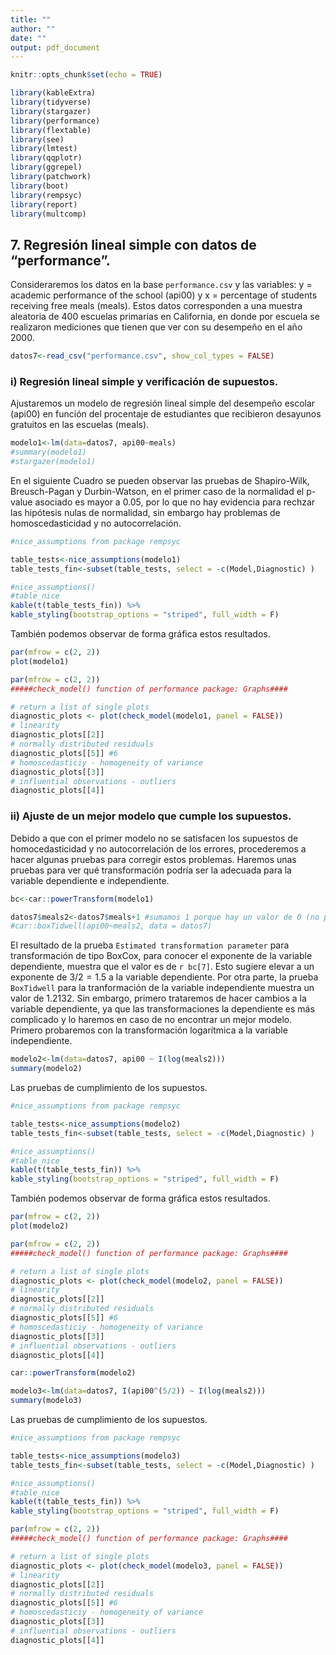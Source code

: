 ```yaml
---
title: ""
author: ""
date: ""
output: pdf_document
---
```


```r
knitr::opts_chunk$set(echo = TRUE)
```


```r
library(kableExtra)
library(tidyverse)
library(stargazer)
library(performance)
library(flextable)
library(see)
library(lmtest)
library(qqplotr)
library(ggrepel)
library(patchwork)
library(boot)
library(rempsyc)
library(report)
library(multcomp)
```


## 7. Regresión lineal simple con datos de "performance".


Consideraremos los datos en la base ``performance.csv`` y las variables: y = academic performance of the school (api00) y x = percentage of students receiving free meals (meals). Estos datos corresponden a una muestra aleatoria de 400 escuelas primarias en California, en donde por escuela se realizaron mediciones que tienen que ver con su desempeño en el año 2000. 

```r
datos7<-read_csv("performance.csv", show_col_types = FALSE)
```


### i) Regresión lineal simple y verificación de supuestos.

Ajustaremos un modelo de regresión lineal simple del desempeño escolar (api00) en función del procentaje de estudiantes que recibieron desayunos gratuitos en las escuelas (meals). 

```r
modelo1<-lm(data=datos7, api00~meals)
#summary(modelo1)
#stargazer(modelo1)
```


\begin{table}[!htbp] \centering 
  \caption{} 
  \label{}
\footnotesize
\begin{tabular}{@{\extracolsep{5pt}}lc} 
\\[-1.8ex]\hline 
\hline \\[-1.8ex] 
 & \multicolumn{1}{c}{\textit{Dependent variable:}} \\ 
\cline{2-2} 
\\[-1.8ex] & api00 \\ 
\hline \\[-1.8ex] 
 meals & $-$4.015$^{***}$ \\ 
  & s.e.(0.097) \\ 
  & p-value: <2e-16 \\ 
  & \\ 
 Constant & 889.783$^{***}$ \\ 
  & (6.622) \\
  & p-value: <2e-16 \\ 
  & \\ 
\hline \\[-1.8ex] 
Observations & 400 \\ 
R$^{2}$ & 0.811 \\ 
Adjusted R$^{2}$ & 0.811 \\ 
Residual Std. Error & 61.877 (df = 398) \\ 
F Statistic & 1,710.691$^{***}$ (df = 1; 398); p-value: < 2.2e-16 \\ 
\hline 
\hline \\[-1.8ex] 
\textit{Note:}  & \multicolumn{1}{r}{$^{*}$p$<$0.1; $^{**}$p$<$0.05; $^{***}$p$<$0.01} \\ 
\end{tabular} 
\end{table}  
 
 

En el siguiente Cuadro se pueden observar las pruebas de Shapiro-Wilk, Breusch-Pagan y Durbin-Watson, en el primer caso de la normalidad el p-value asociado es mayor a 0.05, por lo que no hay evidencia para rechzar las hipótesis nulas de normalidad, sin embargo hay problemas de homoscedasticidad y no autocorrelación. 


```r
#nice_assumptions from package rempsyc

table_tests<-nice_assumptions(modelo1)
table_tests_fin<-subset(table_tests, select = -c(Model,Diagnostic) )
```



```r
#nice_assumptions()
#table_nice
kable(t(table_tests_fin)) %>%
kable_styling(bootstrap_options = "striped", full_width = F)

```


También podemos observar de forma gráfica estos resultados. 


```r
par(mfrow = c(2, 2))
plot(modelo1)
```






```r
par(mfrow = c(2, 2))
#####check_model() function of performance package: Graphs####

# return a list of single plots
diagnostic_plots <- plot(check_model(modelo1, panel = FALSE))
# linearity
diagnostic_plots[[2]]
# normally distributed residuals
diagnostic_plots[[5]] #6
# homoscedasticiy - homogeneity of variance
diagnostic_plots[[3]]
# influential observations - outliers
diagnostic_plots[[4]]


```



### ii) Ajuste de un mejor modelo que cumple los supuestos. 


Debido a que con el primer modelo no se satisfacen los supuestos de homocedasticidad y no autocorrelación de los errores, procederemos a hacer algunas pruebas para corregir estos problemas. Haremos unas pruebas para ver qué transformación podría ser la adecuada para la variable dependiente e independiente. 



```r
bc<-car::powerTransform(modelo1)
```



```r
datos7$meals2<-datos7$meals+1 #sumamos 1 porque hay un valor de 0 (no positivo)
#car::boxTidwell(api00~meals2, data = datos7)
```



El resultado de la prueba ``Estimated transformation parameter `` para transformación de tipo BoxCox, para conocer el exponente de la variable dependiente, muestra que el valor es de `r bc[7]`. Esto sugiere elevar a un exponente de $3/2=1.5$ a la variable dependiente. Por otra parte, la prueba ``BoxTidwell`` para la tranformación de la variable independiente muestra un valor de $1.2132$. Sin embargo, primero trataremos de hacer cambios a la variable dependiente, ya que las transformaciones la dependiente es más complicado y lo haremos en caso de no encontrar un mejor modelo. Primero probaremos con la transformación logarítmica a la variable independiente.       


```r
modelo2<-lm(data=datos7, api00 ~ I(log(meals2)))
summary(modelo2)
```




Las pruebas de cumplimiento de los supuestos. 


```r
#nice_assumptions from package rempsyc

table_tests<-nice_assumptions(modelo2)
table_tests_fin<-subset(table_tests, select = -c(Model,Diagnostic) )
```



```r
#nice_assumptions()
#table_nice
kable(t(table_tests_fin)) %>%
kable_styling(bootstrap_options = "striped", full_width = F)

```


También podemos observar de forma gráfica estos resultados. 


```r
par(mfrow = c(2, 2))
plot(modelo2)
```






```r
par(mfrow = c(2, 2))
#####check_model() function of performance package: Graphs####

# return a list of single plots
diagnostic_plots <- plot(check_model(modelo2, panel = FALSE))
# linearity
diagnostic_plots[[2]]
# normally distributed residuals
diagnostic_plots[[5]] #6
# homoscedasticiy - homogeneity of variance
diagnostic_plots[[3]]
# influential observations - outliers
diagnostic_plots[[4]]


```




```r
car::powerTransform(modelo2)
```


```r
modelo3<-lm(data=datos7, I(api00^(5/2)) ~ I(log(meals2)))
summary(modelo3)
```



Las pruebas de cumplimiento de los supuestos. 


```r
#nice_assumptions from package rempsyc

table_tests<-nice_assumptions(modelo3)
table_tests_fin<-subset(table_tests, select = -c(Model,Diagnostic) )
```



```r
#nice_assumptions()
#table_nice
kable(t(table_tests_fin)) %>%
kable_styling(bootstrap_options = "striped", full_width = F)

```






```r
par(mfrow = c(2, 2))
#####check_model() function of performance package: Graphs####

# return a list of single plots
diagnostic_plots <- plot(check_model(modelo3, panel = FALSE))
# linearity
diagnostic_plots[[2]]
# normally distributed residuals
diagnostic_plots[[5]] #6
# homoscedasticiy - homogeneity of variance
diagnostic_plots[[3]]
# influential observations - outliers
diagnostic_plots[[4]]


```













